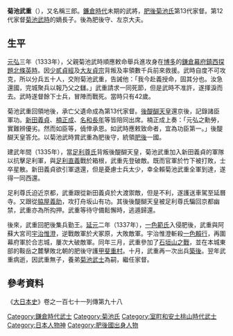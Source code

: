 {{japanese|japanese=菊池 武重|kana=きくち たけしげ|romaji=Kikuchi Takeshige}}

'''菊池武重'''（{{bd|1307年||1338年}}），又名稱三郎。[[鐮倉時代|鐮倉時代]]未期的武將，[[肥後|肥後]][[菊池氏|菊池氏]]第13代家督。第12代家督[[菊池武時|菊池武時]]的嫡長子。後為肥後守、左京大夫。

==生平==
[[元弘|元弘]]三年（1333年），父親菊池武時順應敕命舉兵進攻身在[[博多|博多]]的[[鎌倉幕府|鎌倉幕府]][[鎮西探題|鎮西探題]][[北條英時|北條英時]]。因[[少貳貞經|少貳貞經]]及[[大友貞宗|大友貞宗]]背叛及率領數千兵前來救援。武時自度不可攻克，所以分兵五十人，交附菊池武重，告誡他：「我今赴義授命，固其分也。汝急還國，完城聚兵以報乃父之讎。」武重請求一同死節，但是武時不准許，遂揮淚而去。武時遂督餘下士兵，冒陣而戰死。當時只有42歲。

菊池武重回領地後，承亡父遺命成為第13代家督。[[後醍醐天皇|後醍醐天皇]]還京後，記錄諸臣軍功。[[新田義貞|新田義貞]]、[[楠正成|楠正成]]、[[名和長年|名和長年]]等皆陪同出席。楠正成上奏：「元弘之勳勞，實難辨優劣。然而如臣等，僥倖承恩。如武時應敕致命者，宜為功臣第一。」後醍醐天皇答允。以菊池武時賞武重為肥後守，統領[[肥後|肥後]]一國。

建武年間（1335年），當[[足利尊氏|足利尊氏]]背叛後醍醐天皇，菊池武重加入新田義貞的軍隊以抗擊足利軍，與[[足利直義|足利直義]]戰於箱根，武重先登破敵。既而官軍於竹下被打敗，士卒星散。新田義貞欲引軍退還，但是憂慮士兵太少，幸全賴菊池武重全軍到達，遂得一同西還。

足利尊氏迫近京都，武重跟從新田義貞於大渡禦敵，但是不利，遂護送車駕至延曆寺。又跟從[[脇屋義助|脇屋義助]]，攻打舟坂山有功。其後後醍醐天皇被足利尊氏騙回京都幽禁，武重亦為所抅押。武重等待守備鬆懈時，逃遁歸還。

後來，武重回肥後集兵勤王。[[延元|延元]]二年（1337年），[[一色範氏|一色範氏]]入侵肥後，武重與阿蘇大宮司[[宇治惟澄|宇治惟澄]]，逆戰敵軍於犬冢原，大敗敵軍。宇治惟澄斬殺[[一色賴行|一色賴行]]，再圍幕府軍於合志城，屢次大破敵軍。同年三月，武重參加了[[石垣山之戰|石垣山之戰]]，並在本城東部的鞍岳之麓擊敗北朝的肥後守護[[甲斐重村|甲斐重村]]。十月，武重再一次出兵[[築後|築後]]。翌年武重病逝，因武重無子，養弟[[菊池武士|菊池武士]]為嗣，繼任家督。


==參考資料==
《[[大日本史|大日本史]]》卷之一百七十一列傳第九十八

{{肥後菊池氏歷代當主|第13代|1333年 - 1338年}}

[[Category:鎌倉時代武士|Category:鎌倉時代武士]]
[[Category:菊池氏|Category:菊池氏]]
[[Category:室町和安土桃山時代武士|Category:室町和安土桃山時代武士]]
[[Category:日本人物神|Category:日本人物神]]
[[Category:肥後國出身人物|Category:肥後國出身人物]]